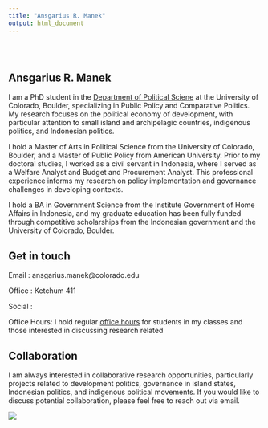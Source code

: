 ```yaml
---
title: "Ansgarius R. Manek"
output: html_document
---
```


<style type="text/css">
.title {
  display: none;
}

#getting-started img {
  margin-right: 10px;
}

</style>

<div class="row" style="padding-top: 30px;">
<div class="col-sm-6">

# **Ansgarius R. Manek**

I am a PhD student in the [Department of Political Sciene](https://www.colorado.edu/polisci/)  at the University of Colorado, Boulder, specializing in Public Policy and Comparative Politics. My research focuses on the political economy of development, with particular attention to small island and archipelagic countries, indigenous politics, and Indonesian politics.

I hold a Master of Arts in Political Science from the University of Colorado, Boulder, and a Master of Public Policy from American University. Prior to my doctoral studies, I worked as a civil servant in Indonesia, where I served as a Welfare Analyst and Budget and Procurement Analyst. This professional experience informs my research on policy implementation and governance challenges in developing contexts.

I hold a BA in Government Science from the Institute Government of Home Affairs in Indonesia, and my graduate education has been fully funded through competitive scholarships from the Indonesian government and the University of Colorado, Boulder.

## Get in touch

Email   : ansgarius.manek@colorado.edu

Office  : Ketchum 411

Social  :

Office Hours: I hold regular [office hours](https://outlook.office.com/bookwithme/user/4969c59cc8124c1f9e29a58c9d745347@colorado.edu/meetingtype/q0VRfo4mGkiLPewg6yddiQ2?bookingcode=f53bb0db-df71-43ce-a41a-b4ab8a95d1fc&anonymous&ismsaljsauthenabled&ep=mlink) for students in my classes and those interested in discussing research related 

## Collaboration
I am always interested in collaborative research opportunities, particularly projects related to development politics, governance in island states, Indonesian politics, and indigenous political movements. If you would like to discuss potential collaboration, please feel free to reach out via email.



</div>
<div class="col-sm-3">


<a href = "https://crumplab.github.io">
![](images/5cm_x_5cm.jpg)
</a>
</div>
